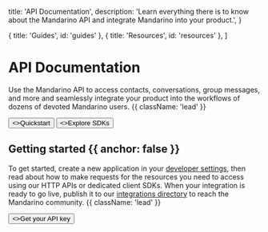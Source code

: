 
  title: 'API Documentation',
  description:
    'Learn everything there is to know about the Mandarino API and integrate Mandarino into your product.',
}

  { title: 'Guides', id: 'guides' },
  { title: 'Resources', id: 'resources' },
]

<HeroPattern />

# API Documentation

Use the Mandarino API to access contacts, conversations, group messages, and more and seamlessly integrate your product into the workflows of dozens of devoted Mandarino users. {{ className: 'lead' }}

<div className="not-prose mb-16 mt-6 flex gap-3">
  <Button href="/quickstart" arrow="right">
    <>Quickstart</>
  </Button>
  <Button href="/sdks" variant="outline">
    <>Explore SDKs</>
  </Button>
</div>

## Getting started {{ anchor: false }}

To get started, create a new application in your [developer settings](#), then read about how to make requests for the resources you need to access using our HTTP APIs or dedicated client SDKs. When your integration is ready to go live, publish it to our [integrations directory](#) to reach the Mandarino community. {{ className: 'lead' }}

<div className="not-prose">
  <Button href="/sdks" variant="text" arrow="right">
    <>Get your API key</>
  </Button>
</div>

<Guides />

<Resources />
